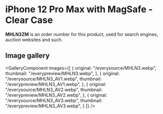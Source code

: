 
# iPhone 12 Pro Max  with MagSafe - Clear Case

<Callout type='info' emoji='👉🏻'>**MHLN3ZM** is an order number for this product, used for search engines, auction websites and such.</Callout>

## Image gallery

<GalleryComponent
    images={[
      {
        original: "/everysource/MHLN3.webp",
        thumbnail: "/everypreview/MHLN3.webp",
      },
      {
        original: "/everysource/MHLN3_AV1.webp",
        thumbnail: "/everypreview/MHLN3_AV1.webp",
      },
      {
        original: "/everysource/MHLN3_AV2.webp",
        thumbnail: "/everypreview/MHLN3_AV2.webp",
      },
      {
        original: "/everysource/MHLN3_AV3.webp",
        thumbnail: "/everypreview/MHLN3_AV3.webp",
      }
    ]}
  />
